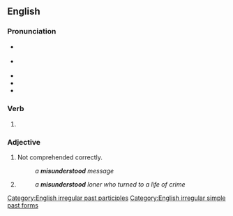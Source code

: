 ==English==
{{wikipedia|dab=misunderstood}}

===Pronunciation===
* {{a|GA}} {{IPA|en|/ˌmɪs.ʌn.dɚˈstʊd/}}
* {{a|RP}} {{IPA|en|/ˌmɪs.ʌn.dəˈstʊd/}}
* {{hyph|en|mis|un|der|stood}}
* {{audio|en|en-us-misunderstood.ogg|Audio (US)}}
* {{rhymes|en|ʊd}}

===Verb===
{{head|en|verb form}}

# {{en-past of|misunderstand}}

===Adjective===
{{en-adj}}

# Not comprehended correctly.
#: ''a '''misunderstood''' message''
# {{rfdef|en}}
#: ''a '''misunderstood''' loner who turned to a life of crime''

[[Category:English irregular past participles]]
[[Category:English irregular simple past forms]]